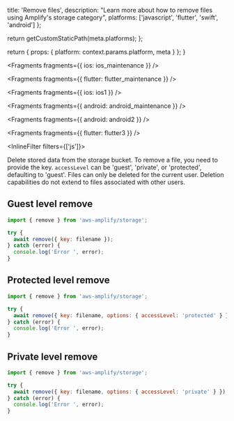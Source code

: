 
  title: 'Remove files',
  description: "Learn more about how to remove files using Amplify's storage category",
  platforms: ['javascript', 'flutter', 'swift', 'android']
};

  return getCustomStaticPath(meta.platforms);
};

  return {
    props: {
      platform: context.params.platform,
      meta
    }
  };
}


<Fragments fragments={{ ios: ios_maintenance }} />


<Fragments fragments={{ flutter: flutter_maintenance }} />


<Fragments fragments={{ ios: ios1 }} />


<Fragments fragments={{ android: android_maintenance }} />


<Fragments fragments={{ android: android2 }} />


<Fragments fragments={{ flutter: flutter3 }} />

<InlineFilter filters={['js']}>

Delete stored data from the storage bucket. To remove a file, you need to provide the key. `accessLevel` can be 'guest', 'private', or 'protected', defaulting to 'guest'. Files can only be deleted for the current user. Deletion capabilities do not extend to files associated with other users.

## Guest level remove

```javascript
import { remove } from 'aws-amplify/storage';

try {
  await remove({ key: filename });
} catch (error) {
  console.log('Error ', error);
}
```

## Protected level remove

```javascript
import { remove } from 'aws-amplify/storage';

try {
  await remove({ key: filename, options: { accessLevel: 'protected' } });
} catch (error) {
  console.log('Error ', error);
}
```

## Private level remove

```javascript
import { remove } from 'aws-amplify/storage';

try {
  await remove({ key: filename, options: { accessLevel: 'private' } });
} catch (error) {
  console.log('Error ', error);
}
```

</InlineFilter>
